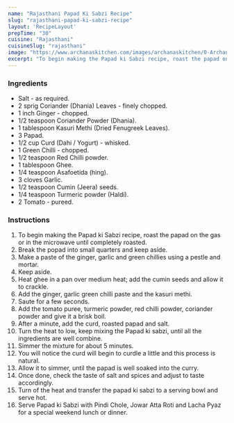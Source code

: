 ---
name: "Rajasthani Papad Ki Sabzi Recipe"
slug: "rajasthani-papad-ki-sabzi-recipe"
layout: 'RecipeLayout'
prepTime: "30"
cuisine: "Rajasthani"
cuisineSlug: "rajasthani"
image: "https://www.archanaskitchen.com/images/archanaskitchen/0-Archanas-Kitchen-Recipes/2020/Rajasthani_Papad_Ki_Sabzi_Recipe_North_indian_Healthy_1_1600.jpg"
excerpt: "To begin making the Papad ki Sabzi recipe, roast the papad on the gas or in the microwave until completely roasted"
---

### Ingredients

- Salt - as required.
- 2 sprig Coriander (Dhania) Leaves - finely chopped.
- 1 inch Ginger - chopped.
- 1/2 teaspoon Coriander Powder (Dhania).
- 1 tablespoon Kasuri Methi (Dried Fenugreek Leaves).
- 3 Papad.
- 1/2 cup Curd (Dahi / Yogurt) - whisked.
- 1 Green Chilli - chopped.
- 1/2 teaspoon Red Chilli powder.
- 1 tablespoon Ghee.
- 1/4 teaspoon Asafoetida (hing).
- 3 cloves Garlic.
- 1/2 teaspoon Cumin (Jeera) seeds.
- 1/4 teaspoon Turmeric powder (Haldi).
- 2 Tomato - pureed.

### Instructions

1. To begin making the Papad ki Sabzi recipe, roast the papad on the gas or in the microwave until completely roasted.
1. Break the popad into small quarters and keep aside.
1. Make a paste of the ginger, garlic and green chillies using a pestle and mortar.
1. Keep aside.
1. Heat ghee in a pan over medium heat; add the cumin seeds and allow it to crackle.
1. Add the ginger, garlic green chilli paste and the kasuri methi.
1. Saute for a few seconds.
1. Add the tomato puree, turmeric powder, red chilli powder, coriander powder and give it a brisk boil.
1. After a minute, add the curd, roasted papad and salt.
1. Turn the heat to low, keep mixing the Papad ki sabzi, until all the ingredients are well combine.
1. Simmer the mixture for about 5 minutes.
1. You will notice the curd will begin to curdle a little and this process is natural.
1. Allow it to simmer, until the papad is well soaked into the curry.
1. Once done, check the taste of salt and spices and adjust to taste accordingly.
1. Turn of the heat and transfer the papad ki sabzi to a serving bowl and serve hot.
1. Serve Papad ki Sabzi with Pindi Chole, Jowar Atta Roti and Lacha Pyaz  for a special weekend lunch or dinner.

